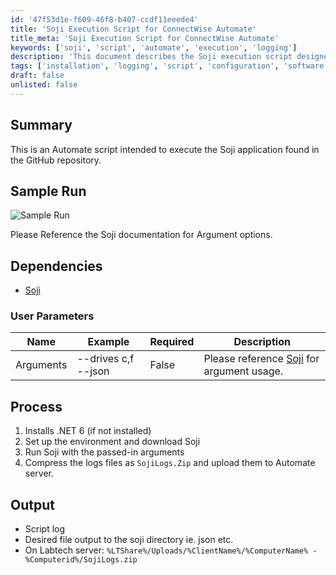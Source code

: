 ```yaml
---
id: '47f53d1e-f609-46f8-b407-ccdf11eeede4'
title: 'Soji Execution Script for ConnectWise Automate'
title_meta: 'Soji Execution Script for ConnectWise Automate'
keywords: ['soji', 'script', 'automate', 'execution', 'logging']
description: 'This document describes the Soji execution script designed for ConnectWise Automate, detailing its functionality, dependencies, user parameters, process steps, and output results. The script facilitates the execution of the Soji application while managing necessary installations and logging outputs effectively.'
tags: ['installation', 'logging', 'script', 'configuration', 'software']
draft: false
unlisted: false
---
```

## Summary

This is an Automate script intended to execute the Soji application found in the GitHub repository.

## Sample Run

![Sample Run](../../../static/img/Soji---Disk-Space-Management/image_1.png)

Please Reference the Soji documentation for Argument options.

## Dependencies

- [Soji](https://proval.itglue.com/DOC-5078775-10338558)

### User Parameters

| Name      | Example                | Required | Description                                                                 |
|-----------|------------------------|----------|-----------------------------------------------------------------------------|
| Arguments | --drives c,f --json    | False    | Please reference [Soji](https://proval.itglue.com/DOC-5078775-10338558) for argument usage. |

## Process

1. Installs .NET 6 (if not installed)
2. Set up the environment and download Soji
3. Run Soji with the passed-in arguments
4. Compress the logs files as `SojiLogs.Zip` and upload them to Automate server.

## Output

- Script log
- Desired file output to the soji directory ie. json etc.
- On Labtech server: `%LTShare%/Uploads/%ClientName%/%ComputerName% - %Computerid%/SojiLogs.zip`











